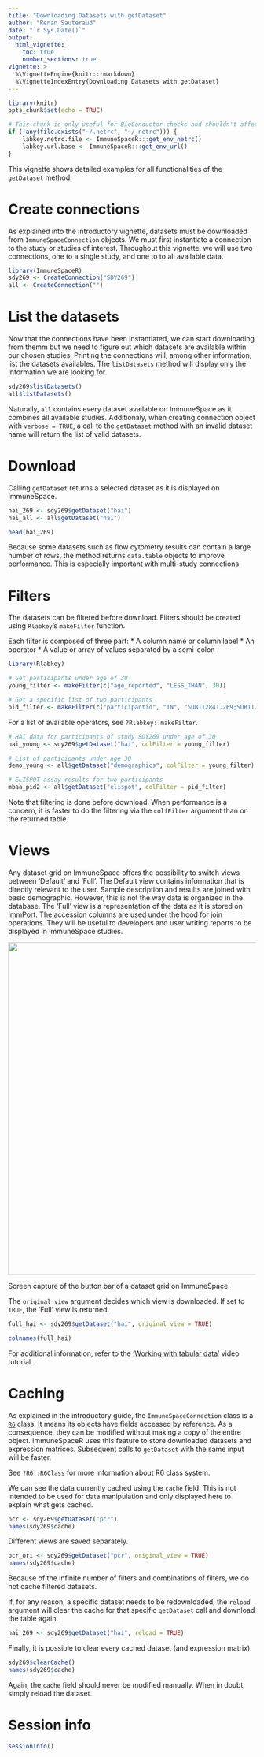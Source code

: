 ```yaml
---
title: "Downloading Datasets with getDataset"
author: "Renan Sauteraud"
date: "`r Sys.Date()`"
output:
  html_vignette:
    toc: true
    number_sections: true
vignette: >
  %\VignetteEngine{knitr::rmarkdown}
  %\VignetteIndexEntry{Downloading Datasets with getDataset}
---
```


```r
library(knitr)
opts_chunk$set(echo = TRUE)
```

```r
# This chunk is only useful for BioConductor checks and shouldn't affect any other setup
if (!any(file.exists("~/.netrc", "~/_netrc"))) {
    labkey.netrc.file <- ImmuneSpaceR:::get_env_netrc()
    labkey.url.base <- ImmuneSpaceR:::get_env_url()
}
```

This vignette shows detailed examples for all functionalities of the `getDataset`
method.



# Create connections

As explained into the introductory vignette, datasets must be downloaded from `ImmuneSpaceConnection` objects. We must first instantiate a connection to the study or studies of interest. Throughout this vignette, we will use two connections, one to a single study, and one to to all available data.

```r
library(ImmuneSpaceR)
sdy269 <- CreateConnection("SDY269")
all <- CreateConnection("")
```



# List the datasets

Now that the connections have been instantiated, we can start downloading from themm but we need to figure out which datasets are available within our chosen studies. Printing the connections will, among other information, list the datasets availables. The `listDatasets` method will display only the information we are looking for.

```r
sdy269$listDatasets()
all$listDatasets()
```

Naturally, `all` contains every dataset available on ImmuneSpace as it combines all available studies. Additionaly, when creating connection object with `verbose = TRUE`, a call to the `getDataset` method with an invalid dataset name will return the list of valid datasets.



# Download

Calling `getDataset` returns a selected dataset as it is displayed on ImmuneSpace. 

```r
hai_269 <- sdy269$getDataset("hai")
hai_all <- all$getDataset("hai")

head(hai_269)
```

Because some datasets such as flow cytometry results can contain a large number of rows, the method returns `data.table` objects to improve performance. This is especially important with multi-study connections.



# Filters

The datasets can be filtered before download. Filters should be created using `Rlabkey`'s `makeFilter` function.

Each filter is composed of three part:
* A column name or column label
* An operator
* A value or array of values separated by a semi-colon
 
```r
library(Rlabkey)

# Get participants under age of 30
young_filter <- makeFilter(c("age_reported", "LESS_THAN", 30))

# Get a specific list of two participants
pid_filter <- makeFilter(c("participantid", "IN", "SUB112841.269;SUB112834.269"))
```

For a list of available operators, see `?Rlabkey::makeFilter`.

```r
# HAI data for participants of study SDY269 under age of 30
hai_young <- sdy269$getDataset("hai", colFilter = young_filter)

# List of participants under age 30
demo_young <- all$getDataset("demographics", colFilter = young_filter)

# ELISPOT assay results for two participants
mbaa_pid2 <- all$getDataset("elispot", colFilter = pid_filter)
```

Note that filtering is done before download. When performance is a concern, it is faster to do the filtering via the `colfFilter` argument than on the returned table.



# Views

Any dataset grid on ImmuneSpace offers the possibility to switch views between 'Default' and 'Full'. The Default view contains information that is directly relevant to the user. Sample description and results are joined with basic demographic. However, this is not the way data is organized in the database. The 'Full' view is a representation of the data as it is stored on [ImmPort](http://www.immport.org/immport-open/public/home/home). The accession columns are used under the hood for join operations. They will be useful to developers and user writing reports to be displayed in ImmuneSpace studies.


![](./img/getDataset-views.png){width=675px}

Screen capture of the button bar of a dataset grid on ImmuneSpace.

The `original_view` argument decides which view is downloaded. If set to `TRUE`, the 'Full' view is returned.

```r
full_hai <- sdy269$getDataset("hai", original_view = TRUE)

colnames(full_hai)
```

For additional information, refer to the ['Working with tabular data'](https://www.youtube.com/watch?v=69k8DquDK7o) video tutorial.



# Caching

As explained in the introductory guide, the `ImmuneSpaceConnection` class is a [`R6`](https://cran.r-project.org/web/packages/R6/index.html) class. It means its objects have fields accessed by reference. As a consequence, they can be modified without making a copy of the entire object. ImmuneSpaceR uses this feature to store downloaded datasets and expression  matrices. Subsequent calls to `getDataset` with the same input will be faster.

See `?R6::R6Class` for more information about R6 class system.

We can see the data currently cached using the `cache` field. This is not intended to be used for data manipulation and only displayed here to explain what gets cached.

```r
pcr <- sdy269$getDataset("pcr")
names(sdy269$cache)
```

Different views are saved separately.

```r
pcr_ori <- sdy269$getDataset("pcr", original_view = TRUE)
names(sdy269$cache)
```

Because of the infinite number of filters and combinations of filters, we do not cache filtered datasets.

If, for any reason, a specific dataset needs to be redownloaded, the `reload` argument will clear the cache for that specific `getDataset` call and download the table again.

```r
hai_269 <- sdy269$getDataset("hai", reload = TRUE)
```

Finally, it is possible to clear every cached dataset (and expression matrix).

```r
sdy269$clearCache()
names(sdy269$cache)
```

Again, the `cache` field should never be modified manually. When in doubt, simply reload the dataset.



# Session info

```r
sessionInfo()
```

